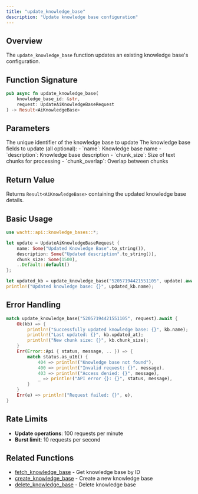 ```yaml
---
title: "update_knowledge_base"
description: "Update knowledge base configuration"
---
```


## Overview

The `update_knowledge_base` function updates an existing knowledge base's configuration.

## Function Signature

```rust
pub async fn update_knowledge_base(
    knowledge_base_id: &str,
    request: UpdateAiKnowledgeBaseRequest
) -> Result<AiKnowledgeBase>
```

## Parameters

<ParamField path="knowledge_base_id" type="&str" required>
  The unique identifier of the knowledge base to update
</ParamField>

<ParamField path="request" type="UpdateAiKnowledgeBaseRequest" required>
  The knowledge base fields to update (all optional):
  - `name`: Knowledge base name
  - `description`: Knowledge base description
  - `chunk_size`: Size of text chunks for processing
  - `chunk_overlap`: Overlap between chunks
</ParamField>

## Return Value

Returns `Result<AiKnowledgeBase>` containing the updated knowledge base details.

## Basic Usage

```rust
use wacht::api::knowledge_bases::*;

let update = UpdateAiKnowledgeBaseRequest {
    name: Some("Updated Knowledge Base".to_string()),
    description: Some("Updated description".to_string()),
    chunk_size: Some(1500),
    ..Default::default()
};

let updated_kb = update_knowledge_base("52057194421551105", update).await?;
println!("Updated knowledge base: {}", updated_kb.name);
```

## Error Handling

```rust
match update_knowledge_base("52057194421551105", request).await {
    Ok(kb) => {
        println!("Successfully updated knowledge base: {}", kb.name);
        println!("Last updated: {}", kb.updated_at);
        println!("New chunk size: {}", kb.chunk_size);
    }
    Err(Error::Api { status, message, .. }) => {
        match status.as_u16() {
            404 => println!("Knowledge base not found"),
            400 => println!("Invalid request: {}", message),
            403 => println!("Access denied: {}", message),
            _ => println!("API error {}: {}", status, message),
        }
    }
    Err(e) => println!("Request failed: {}", e),
}
```

## Rate Limits

- **Update operations**: 100 requests per minute
- **Burst limit**: 10 requests per second

## Related Functions

- [fetch_knowledge_base](fetch-knowledge-base) - Get knowledge base by ID
- [create_knowledge_base](create-knowledge-base) - Create a new knowledge base
- [delete_knowledge_base](delete-knowledge-base) - Delete knowledge base
